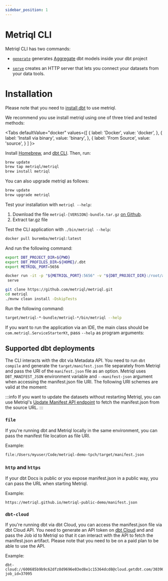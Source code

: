 ```yaml
---
sidebar_position: 1
---
```


# Metriql CLI

Metriql CLI has two commands:

* [`generate`](generate) generates [Aggregate](/introduction/aggregates) dbt models inside your dbt project

* [`serve`](serve) creates an HTTP server that lets you connect your datasets from your data tools.

# Installation

Please note that you need to [install dbt](https://docs.getdbt.com/dbt-cli/installation) to use metriql. 

We recommend you use install metriql using one of three tried and tested methods:

<Tabs
  defaultValue="docker"
  values={[
    { label: 'Docker', value: 'docker', },
    { label: 'Install via binary', value: 'binary', },
    { label: 'From Source', value: 'source', }
  ]
}>
<TabItem value="homebrew">

Install [Homebrew](http://brew.sh/), and [dbt CLI](https://docs.getdbt.com/dbt-cli/installation#homebrew). Then, run:

``` bash
brew update
brew tap metriql/metriql
brew install metriql
```

You can also upgrade metriql as follows:

``` bash
brew update
brew upgrade metriql
```

Test your installation with `metriql --help`:
</TabItem>

<TabItem value="binary">

1. Download the file `metriql-[VERSION]-bundle.tar.gz` [on Github](https://github.com/metriql/metriql/packages/820012).
2. Extract tar.gz file

Test the CLI application with  `./bin/metriql --help`:

</TabItem>

<TabItem value="docker">

``` bash
docker pull buremba/metriql:latest
```

And run the following command:


``` bash
export DBT_PROJECT_DIR=${PWD}
export DBT_PROFILES_DIR=${HOME}/.dbt
export METRIQL_PORT=5656

docker run -it -p "${METRIQL_PORT}:5656" -v "${DBT_PROJECT_DIR}:/root/app" -v "${DBT_PROFILES_DIR}:/root/.dbt" -e METRIQL_RUN_HOST=0.0.0.0 -e DBT_PROJECT_DIR=/root/app buremba/metriql \
 serve
```

</TabItem>

<TabItem value="source">

``` bash
git clone https://github.com/metriql/metriql.git
cd metriql
./mvnw clean install -DskipTests
```

Run the following command:

``` bash
target/metriql-*-bundle/metriql-*/bin/metriql --help
```

If you want to run the application via an IDE, the main class should be `com.metriql.ServiceStarterKt`, pass `--help` as program arguments:

</TabItem>

</Tabs>


## Supported dbt deployments

The CLI interacts with the dbt via Metadata API. You need to run `dbt compile` and generate the `target/manifest.json` file separately from Metriql and pass the URI of the `manifest.json` file as an option. 
Metriql uses `DBT_MANIFEST_JSON` environment variable and `--manifest-json` argument when accessing the manifest.json file URI. The following URI schemes are valid at the moment:


:::info
If you want to update the datasets without restarting Metriql, you can use Metriql's [Update Manifest API endpoint](https://metriql.com/rest-api-endpoints#operation/UpdateManifest) to fetch the manifest.json from the source URL.
:::

### `file`
If you're running dbt and Metriql locally in the same environment, you can pass the manifest file location as file URI.

Example:
```
file:/Users/myuser/Code/metriql-demo-tpch/target/manifest.json
```

### `http` and `https`

If your dbt Docs is public or you expose manifest.json in a public way, you can pass the URL when starting Metriql.

Example:
```
https://metriql.github.io/metriql-public-demo/manifest.json
```

### `dbt-cloud`
If you're running dbt via dbt Cloud, you can access the manifest.json file via dbt Cloud API. 
You need to generate an API token on [dbt Cloud](https://cloud.getdbt.com/#/profile/api/) and and pass the Job id to Metriql so that it can interact with the API to fetch the manifest.json artifact.
Please note that you need to be on a paid plan to be able to use the API.

Example:
```
dbt-cloud://600685b9b9c62dfz8d9696e03ed8e1c15364dcd8@cloud.getdbt.com/30390?job_id=37095
```

